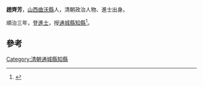 '''趙齊芳'''，[[山西|山西]][[曲沃縣|曲沃縣]]人，清朝政治人物、進士出身。

順治三年，登[[進士|進士]]，授[[通城縣|通城縣]][[知縣|知縣]]<ref>{{cite book|editor=（清）王轩等纂修，刘克文总点校|title=山西通志|date=1990年11月|publisher=北京：中华书局|isbn=7-101-00700-7|pages=1909|accessdate=2016-05-14}}</ref>。

==參考==
{{reflist}}
{{清朝人物小作品}}
{{順治三年丙戌科殿試金榜}}
[[Category:清朝通城縣知縣|Category:清朝通城縣知縣]]